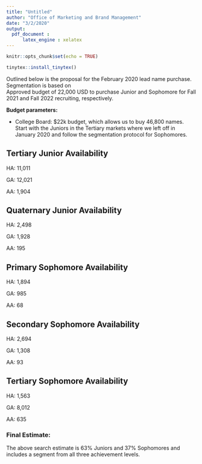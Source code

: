 ```yaml
---
title: "Untitled"
author: "Office of Marketing and Brand Management"
date: "3/2/2020"
output: 
  pdf_document :
      latex_engine : xelatex
---
```


```r
knitr::opts_chunk$set(echo = TRUE)
```


```r
tinytex::install_tinytex()
```

Outlined below is the proposal for the February 2020 lead name purchase. Segmentation is based on  
\href{https://docs.google.com/document/d/1qaOHZ7TpWGDZmaJ5zycjqpz-_aZbgO6-eaEdVxdr7uo/edit}{{\color{blue}{\underline{the guidelines linked here.}}}} Approved budget of 22,000 USD to purchase Junior and Sophomore for Fall 2021 and Fall 2022 recruiting, respectively.


**Budget parameters:**

* College Board: $22k budget, which allows us to buy 46,800 names. Start with the Juniors in the Tertiary markets where we left off in January 2020 and follow the segmentation protocol for Sophomores.

## Tertiary Junior Availability

HA: 11,011

GA: 12,021

AA: 1,904

## Quaternary Junior Availability

HA: 2,498

GA: 1,928

AA:	195

## Primary Sophomore Availability

HA: 1,894

GA: 985

AA: 68

## Secondary Sophomore Availability

HA: 2,694

GA: 1,308

AA:	93

## Tertiary Sophomore Availability

HA: 1,563

GA: 8,012

AA: 635


### Final Estimate:

The above search estimate is 63% Juniors and 37% Sophomores and includes a segment from all three achievement levels. 


